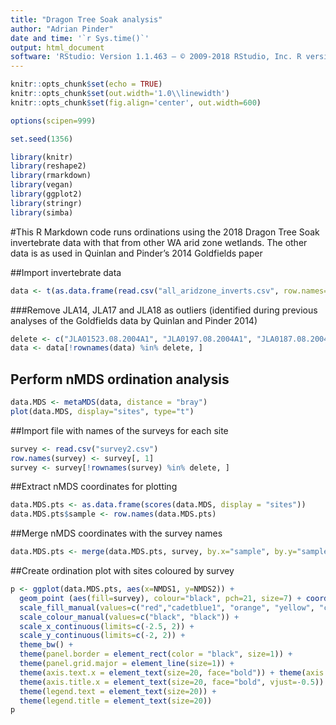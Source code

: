 ```yaml
---
title: "Dragon Tree Soak analysis"
author: "Adrian Pinder"
date and time: '`r Sys.time()`'
output: html_document
software: 'RStudio: Version 1.1.463 – © 2009-2018 RStudio, Inc. R version: `r getRversion()`'
---
```

    
```r
knitr::opts_chunk$set(echo = TRUE)
knitr::opts_chunk$set(out.width='1.0\\linewidth')
knitr::opts_chunk$set(fig.align='center', out.width=600)
```

```r
options(scipen=999)

set.seed(1356)
```

```r
library(knitr)
library(reshape2)
library(rmarkdown)
library(vegan)
library(ggplot2)
library(stringr)
library(simba)
```

#This R Markdown code runs ordinations using the 2018 Dragon Tree Soak invertebrate data with that from other WA arid zone wetlands. The other data is as used in Quinlan and Pinder's 2014 Goldfields paper

##Import invertebrate data
```r
data <- t(as.data.frame(read.csv("all_aridzone_inverts.csv", row.names=1)))
```

###Remove JLA14, JLA17 and JLA18 as outliers (identified during previous analyses of the Goldfields data by Quinlan and Pinder 2014)
```r
delete <- c("JLA01523.08.2004A1", "JLA0197.08.2004A1", "JLA0187.08.2004A1")
data <- data[!rownames(data) %in% delete, ]
```

## Perform nMDS ordination analysis
```r
data.MDS <- metaMDS(data, distance = "bray")
plot(data.MDS, display="sites", type="t")
```

##Import file with names of the surveys for each site
```r
survey <- read.csv("survey2.csv")
row.names(survey) <- survey[, 1]
survey <- survey[!rownames(survey) %in% delete, ]
```

##Extract nMDS coordinates for plotting
```r
data.MDS.pts <- as.data.frame(scores(data.MDS, display = "sites"))
data.MDS.pts$sample <- row.names(data.MDS.pts)
```

##Merge nMDS coordinates with the survey names
```r
data.MDS.pts <- merge(data.MDS.pts, survey, by.x="sample", by.y="sample")
```

##Create ordination plot with sites coloured by survey
```r
p <- ggplot(data.MDS.pts, aes(x=NMDS1, y=NMDS2)) + 
  geom_point (aes(fill=survey), colour="black", pch=21, size=7) + coord_fixed() +
  scale_fill_manual(values=c("red","cadetblue1", "orange", "yellow", "chartreuse4", "cadetblue4", "blue4")) +
  scale_colour_manual(values=c("black", "black")) +
  scale_x_continuous(limits=c(-2.5, 2)) +
  scale_y_continuous(limits=c(-2, 2)) +
  theme_bw() +
  theme(panel.border = element_rect(color = "black", size=1)) +
  theme(panel.grid.major = element_line(size=1)) +
  theme(axis.text.x = element_text(size=20, face="bold")) + theme(axis.text.y = element_text(size=20, face="bold")) +
  theme(axis.title.x = element_text(size=20, face="bold", vjust=-0.5)) + theme(axis.title.y = element_text(size=20, face="bold")) + theme(legend.key = element_blank())+
  theme(legend.text = element_text(size=20)) +
  theme(legend.title = element_text(size=20))
p
```


